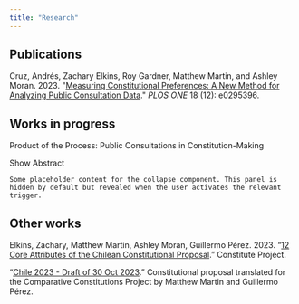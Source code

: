 ```yaml
---
title: "Research"
---
```


## Publications

Cruz, Andrés, Zachary Elkins, Roy Gardner, Matthew Martin, and Ashley Moran. 2023. \"[Measuring Constitutional Preferences: A New Method for Analyzing Public Consultation Data](https://journals.plos.org/plosone/article?id=10.1371/journal.pone.0295396).\" *PLOS ONE* 18 (12): e0295396.

## Works in progress

Product of the Process: Public Consultations in Constitution-Making

<a data-bs-toggle="collapse" data-bs-target="#collapseExample" aria-expanded="false" aria-controls="collapseExample">
  Show Abstract
</a> <br>
<div class="collapse" id="collapseExample">
  <div class="card card-body">
    Some placeholder content for the collapse component. This panel is hidden by default but revealed when the user activates the relevant trigger.
  </div>
</div>

## Other works

Elkins, Zachary, Matthew Martin, Ashley Moran, Guillermo Pérez. 2023. "[12 Core Attributes of the Chilean Constitutional Proposal](https://www.constituteproject.org/data-stories/chile-2023-proposal)." Constitute Project.

"[Chile 2023 - Draft of 30 Oct 2023](https://www.constituteproject.org/constitution/Chile_2023DD)." Constitutional proposal translated for the Comparative Constitutions Project by Matthew Martin and Guillermo Pérez.
